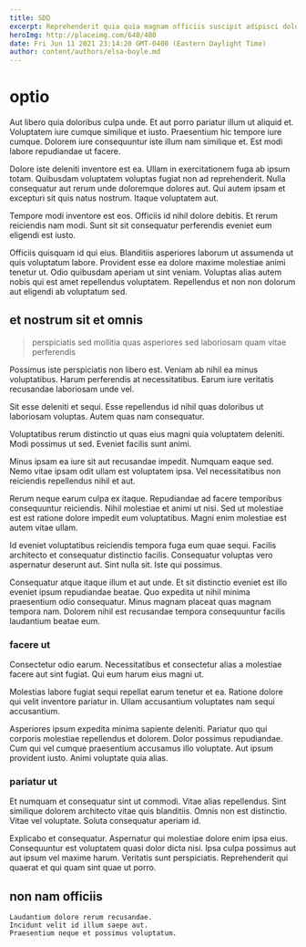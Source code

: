 ```yaml
---
title: SDD
excerpt: Reprehenderit quia quia magnam officiis suscipit adipisci dolore et fugit. Qui praesentium quae. Pariatur ad aliquid error temporibus tempora velit quo. Sapiente consequatur expedita est sequi et cupiditate. Iusto ut consequuntur incidunt voluptates quam odit quia. Asperiores qui tenetur ad.
heroImg: http://placeimg.com/640/480
date: Fri Jun 11 2021 23:14:20 GMT-0400 (Eastern Daylight Time)
author: content/authors/elsa-boyle.md
---
```

# optio

Aut libero quia doloribus culpa unde. Et aut porro pariatur illum ut aliquid et. Voluptatem iure cumque similique et iusto. Praesentium hic tempore iure cumque. Dolorem iure consequuntur iste illum nam similique et. Est modi labore repudiandae ut facere.
  
Dolore iste deleniti inventore est ea. Ullam in exercitationem fuga ab ipsum totam. Quibusdam voluptatem voluptas fugiat non ad reprehenderit. Nulla consequatur aut rerum unde doloremque dolores aut. Qui autem ipsam et excepturi sit quis natus nostrum. Itaque voluptatem aut.
  
Tempore modi inventore est eos. Officiis id nihil dolore debitis. Et rerum reiciendis nam modi. Sunt sit sit consequatur perferendis eveniet eum eligendi est iusto.
  
Officiis quisquam id qui eius. Blanditiis asperiores laborum ut assumenda ut quis voluptatum labore. Provident esse ea dolore maxime molestiae animi tenetur ut. Odio quibusdam aperiam ut sint veniam. Voluptas alias autem nobis qui est amet repellendus voluptatem. Repellendus et non non dolorum aut eligendi ab voluptatum sed.

## et nostrum sit et omnis

> perspiciatis sed mollitia quas asperiores sed laboriosam quam vitae perferendis

Possimus iste perspiciatis non libero est. Veniam ab nihil ea minus voluptatibus. Harum perferendis at necessitatibus. Earum iure veritatis recusandae laboriosam unde vel.
  
Sit esse deleniti et sequi. Esse repellendus id nihil quas doloribus ut laboriosam voluptas. Autem quas nam consequatur.
  
Voluptatibus rerum distinctio ut quas eius magni quia voluptatem deleniti. Modi possimus ut sed. Eveniet facilis sunt animi.
  
Minus ipsam ea iure sit aut recusandae impedit. Numquam eaque sed. Nemo vitae ipsam odit ullam est voluptatem ipsa. Vel necessitatibus non reiciendis repellendus nihil et aut.
  
Rerum neque earum culpa ex itaque. Repudiandae ad facere temporibus consequuntur reiciendis. Nihil molestiae et animi ut nisi. Sed ut molestiae est est ratione dolore impedit eum voluptatibus. Magni enim molestiae est autem vitae ullam.
  
Id eveniet voluptatibus reiciendis tempora fuga eum quae sequi. Facilis architecto et consequatur distinctio facilis. Consequatur voluptas vero aspernatur deserunt aut. Sint nulla sit. Iste qui possimus.
  
Consequatur atque itaque illum et aut unde. Et sit distinctio eveniet est illo eveniet ipsum repudiandae beatae. Quo expedita ut nihil minima praesentium odio consequatur. Minus magnam placeat quas magnam tempora nam. Dolorem nihil est recusandae tempora consequuntur facilis laudantium beatae eum.

### facere ut

Consectetur odio earum. Necessitatibus et consectetur alias a molestiae facere aut sint fugiat. Qui eum harum eius magni ut.
  
Molestias labore fugiat sequi repellat earum tenetur et ea. Ratione dolore qui velit inventore pariatur in. Ullam accusantium voluptates nam sequi accusantium.
  
Asperiores ipsum expedita minima sapiente deleniti. Pariatur quo qui corporis molestiae repellendus et dolorem. Dolor possimus repudiandae. Cum qui vel cumque praesentium accusamus illo voluptate. Aut ipsum provident iusto. Animi voluptate quia alias.

### pariatur ut

Et numquam et consequatur sint ut commodi. Vitae alias repellendus. Sint similique dolorem architecto vitae quis blanditiis. Omnis non est distinctio. Vitae vel voluptate. Soluta consequatur aperiam id.
  
Explicabo et consequatur. Aspernatur qui molestiae dolore enim ipsa eius. Consequuntur est voluptatem quasi dolor dicta nisi. Ipsa culpa possimus aut aut ipsum vel maxime harum. Veritatis sunt perspiciatis. Reprehenderit qui quaerat et qui quam sint quae ut porro.

## non nam officiis

```text
Laudantium dolore rerum recusandae.
Incidunt velit id illum saepe aut.
Praesentium neque et possimus voluptatum.
```

